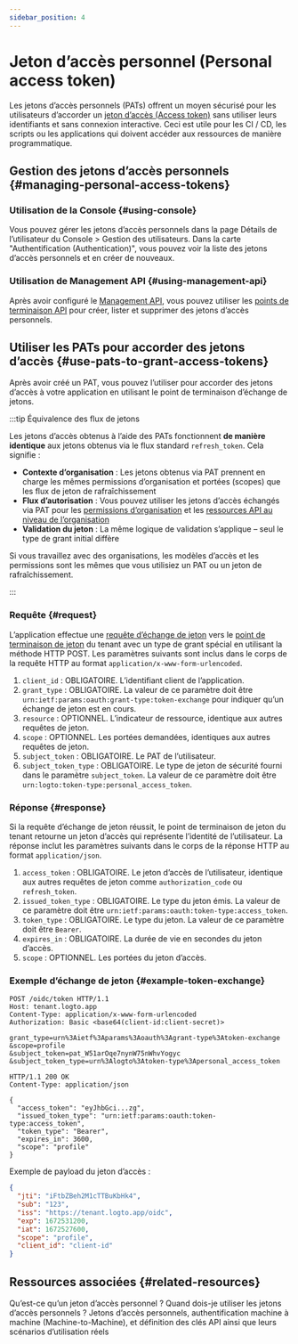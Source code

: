 ```yaml
---
sidebar_position: 4
---
```


# Jeton d’accès personnel (Personal access token)

Les jetons d’accès personnels (PATs) offrent un moyen sécurisé pour les utilisateurs d’accorder un [jeton d’accès (Access token)](https://auth.wiki/access-token) sans utiliser leurs identifiants et sans connexion interactive. Ceci est utile pour les CI / CD, les scripts ou les applications qui doivent accéder aux ressources de manière programmatique.

## Gestion des jetons d’accès personnels \{#managing-personal-access-tokens}

### Utilisation de la Console \{#using-console}

Vous pouvez gérer les jetons d’accès personnels dans la page Détails de l’utilisateur du <CloudLink to="/users">Console > Gestion des utilisateurs</CloudLink>. Dans la carte "Authentification (Authentication)", vous pouvez voir la liste des jetons d’accès personnels et en créer de nouveaux.

### Utilisation de Management API \{#using-management-api}

Après avoir configuré le [Management API](/integrate-logto/interact-with-management-api/), vous pouvez utiliser les [points de terminaison API](https://openapi.logto.io/operation/operation-listuserpersonalaccesstokens) pour créer, lister et supprimer des jetons d’accès personnels.

## Utiliser les PATs pour accorder des jetons d’accès \{#use-pats-to-grant-access-tokens}

Après avoir créé un PAT, vous pouvez l’utiliser pour accorder des jetons d’accès à votre application en utilisant le point de terminaison d’échange de jetons.

:::tip Équivalence des flux de jetons

Les jetons d’accès obtenus à l’aide des PATs fonctionnent **de manière identique** aux jetons obtenus via le flux standard `refresh_token`. Cela signifie :

- **Contexte d’organisation** : Les jetons obtenus via PAT prennent en charge les mêmes permissions d’organisation et portées (scopes) que les flux de jeton de rafraîchissement
- **Flux d’autorisation** : Vous pouvez utiliser les jetons d’accès échangés via PAT pour les [permissions d’organisation](/authorization/organization-permissions) et les [ressources API au niveau de l’organisation](/authorization/organization-level-api-resources)
- **Validation du jeton** : La même logique de validation s’applique – seul le type de grant initial diffère

Si vous travaillez avec des organisations, les modèles d’accès et les permissions sont les mêmes que vous utilisiez un PAT ou un jeton de rafraîchissement.

:::

### Requête \{#request}

L’application effectue une [requête d’échange de jeton](https://auth.wiki/authorization-code-flow#token-exchange-request) vers le [point de terminaison de jeton](/integrate-logto/application-data-structure#token-endpoint) du tenant avec un type de grant spécial en utilisant la méthode HTTP POST. Les paramètres suivants sont inclus dans le corps de la requête HTTP au format `application/x-www-form-urlencoded`.

1. `client_id` : OBLIGATOIRE. L’identifiant client de l’application.
2. `grant_type` : OBLIGATOIRE. La valeur de ce paramètre doit être `urn:ietf:params:oauth:grant-type:token-exchange` pour indiquer qu’un échange de jeton est en cours.
3. `resource` : OPTIONNEL. L’indicateur de ressource, identique aux autres requêtes de jeton.
4. `scope` : OPTIONNEL. Les portées demandées, identiques aux autres requêtes de jeton.
5. `subject_token` : OBLIGATOIRE. Le PAT de l’utilisateur.
6. `subject_token_type` : OBLIGATOIRE. Le type de jeton de sécurité fourni dans le paramètre `subject_token`. La valeur de ce paramètre doit être `urn:logto:token-type:personal_access_token`.

### Réponse \{#response}

Si la requête d’échange de jeton réussit, le point de terminaison de jeton du tenant retourne un jeton d’accès qui représente l’identité de l’utilisateur. La réponse inclut les paramètres suivants dans le corps de la réponse HTTP au format `application/json`.

1. `access_token` : OBLIGATOIRE. Le jeton d’accès de l’utilisateur, identique aux autres requêtes de jeton comme `authorization_code` ou `refresh_token`.
2. `issued_token_type` : OBLIGATOIRE. Le type du jeton émis. La valeur de ce paramètre doit être `urn:ietf:params:oauth:token-type:access_token`.
3. `token_type` : OBLIGATOIRE. Le type du jeton. La valeur de ce paramètre doit être `Bearer`.
4. `expires_in` : OBLIGATOIRE. La durée de vie en secondes du jeton d’accès.
5. `scope` : OPTIONNEL. Les portées du jeton d’accès.

### Exemple d’échange de jeton \{#example-token-exchange}

```
POST /oidc/token HTTP/1.1
Host: tenant.logto.app
Content-Type: application/x-www-form-urlencoded
Authorization: Basic <base64(client-id:client-secret)>

grant_type=urn%3Aietf%3Aparams%3Aoauth%3Agrant-type%3Atoken-exchange
&scope=profile
&subject_token=pat_W51arOqe7nynW75nWhvYogyc
&subject_token_type=urn%3Alogto%3Atoken-type%3Apersonal_access_token
```

```
HTTP/1.1 200 OK
Content-Type: application/json

{
  "access_token": "eyJhbGci...zg",
  "issued_token_type": "urn:ietf:params:oauth:token-type:access_token",
  "token_type": "Bearer",
  "expires_in": 3600,
  "scope": "profile"
}
```

Exemple de payload du jeton d’accès :

```json
{
  "jti": "iFtbZBeh2M1cTTBuKbHk4",
  "sub": "123",
  "iss": "https://tenant.logto.app/oidc",
  "exp": 1672531200,
  "iat": 1672527600,
  "scope": "profile",
  "client_id": "client-id"
}
```

## Ressources associées \{#related-resources}

<Url href="https://blog.logto.io/api-authentication-with-personal-access-token">
  Qu’est-ce qu’un jeton d’accès personnel ? Quand dois-je utiliser les jetons d’accès personnels ?
</Url>

<Url href="https://blog.logto.io/pat-and-api-keys">
  Jetons d’accès personnels, authentification machine à machine (Machine-to-Machine), et définition
  des clés API ainsi que leurs scénarios d’utilisation réels
</Url>

